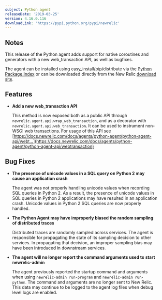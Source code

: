 ```yaml
---
subject: Python agent
releaseDate: '2019-03-25'
version: 4.16.0.116
downloadLink: 'https://pypi.python.org/pypi/newrelic'
---
```


## Notes

This release of the Python agent adds support for native coroutines and generators with a new web_transaction API, as well as bugfixes.

The agent can be installed using easy_install/pip/distribute via the [Python Package Index](https://pypi.python.org/pypi/newrelic) or can be downloaded directly from the New Relic [download site](http://download.newrelic.com/python_agent/release).

## Features

* **Add a new web_transaction API**

  This method is now exposed both as a public API through `newrelic.agent.api.wrap_web_transaction`, and as a decorator with `newrelic.agent.api.web_transaction`. It can be used to instrument non-WSGI web transactions. For usage of this API see [https://docs.newrelic.com/docs/agents/python-agent/python-agent-api/webt...](https://docs.newrelic.com/docs/agents/python-agent/python-agent-api/webtransaction)

## Bug Fixes

* **The presence of unicode values in a SQL query on Python 2 may cause an application crash**

  The agent was not properly handling unicode values when recording SQL queries in Python 2. As a result, the presence of unicode values in SQL queries in Python 2 applications may have resulted in an application crash. Unicode values in Python 2 SQL queries are now properly handled.
* **The Python Agent may have improperly biased the random sampling of distributed traces**

  Distributed traces are randomly sampled across services. The agent is responsible for propagating the state of its sampling decision to other services. In propagating that decision, an improper sampling bias may have been introduced in downstream services.
* **The agent will no longer report the command arguments used to start newrelic-admin**

  The agent previously reported the startup command and arguments when using `newrelic-admin run-program` and `newrelic-admin run-python`. The command and arguments are no longer sent to New Relic. This data may continue to be logged to the agent log files when debug level logs are enabled.
